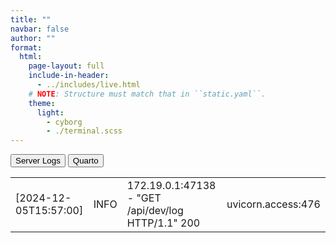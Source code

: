 ```yaml
---
title: ""
navbar: false
author: ""
format:
  html:
    page-layout: full
    include-in-header:
      - ../includes/live.html
    # NOTE: Structure must match that in ``static.yaml``.
    theme:
      light:
        - cyborg
        - ./terminal.scss
---
```


<!--- Tab controls. -->

```{=html}
<nav>
  <div class="nav nav-tabs" id="nav-tab" role="tablist">
    <button
      class="nav-link active"
      id="tab-1"
      data-bs-toggle="tab"
      data-bs-target="#tab-content-1"
      type="button"
      role="tab"
      aria-controls="tab-content-1"
      aria-selected="true"
    >
      Server Logs
    </button>

    <!--button
      class="nav-link"
      id="tab-2"
      data-bs-toggle="tab"
      data-bs-target="#tab-content-2"
      type="button"
      role="tab"
      aria-controls="tab-content-2"
      aria-selected="true"
    >
      <h1>
        <iconify-icon icon="devicon:python"></iconify-icon>
        Filter Logs
      </h1>
    </button-->
    <button
      class="nav-link"
      id="tab-3"
      data-bs-toggle="tab"
      data-bs-target="#tab-content-3"
      type="button"
      role="tab"
      aria-controls="tab-content-3"
      aria-selected="false"
      >
        Quarto
      </button>
  </div>
</nav>
```

:::: { #tab-content .tab-content }

::: { #tab-content-1 .tab-pane .fade .show .active }

```{=html}
<table class="table table-borderless terminal p-2" id="live-logs-server">
<thead style="display: none;">
    <tr class="terminal-row">
      <th class="terminal-row-time">Time</th>
      <th class="terminal-row-level">Level</th>
      <th class="terminal-row-msg">Message</th>
      <th class="terminal-row-name">Name</th>
    </tr>
  </thead>
  <tbody>
  <tr class="terminal-row"><td class="terminal-row-time">[2024-12-05T15:57:00]</td><td class="terminal-row-level">INFO</td><td class="terminal-row-msg">172.19.0.1:47138 - "GET /api/dev/log HTTP/1.1" 200</td><td class="terminal-row-name">uvicorn.access:476</td></tr>
  </tbody>
</table>
```

:::

<!--
::: { #tab-content-2 .tab-pane .fade }

```.terminal

```

:::
-->

::: { #tab-content-3 .tab-pane .fade }

:::

::::

```{=html}
<script type="module">
  hydrateLiveLog()
  const quartoContent = document.getElementById("quarto-content")
  quartoContent.classList.remove("page-columns")
</script>
```
